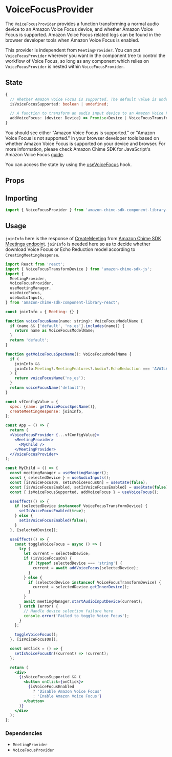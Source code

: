 
<Meta title="SDK Providers/VoiceFocusProvider" />

# VoiceFocusProvider

The `VoiceFocusProvider` provides a function transforming a normal audio device to an Amazon Voice Focus device, and whether Amazon Voice Focus is supported.
Amazon Voice Focus related logs can be found in the browser developer tools when Amazon Voice Focus is enabled.

This provider is independent from `MeetingProvider`. You can put `VoiceFocusProvider` wherever you want in the component tree to control the workflow of Voice Focus, so long
as any component which relies on `VoiceFocusProvider` is nested within `VoiceFocusProvider`.

## State

```typescript
{
  // Whether Amazon Voice Focus is supported. The default value is undefined, then changes to true or false.
  isVoiceFocusSupported: boolean | undefined;

  // A function to transform an audio input device to an Amazon Voice Focus device.
  addVoiceFocus: (device: Device) => Promise<Device | VoiceFocusTransformDevice>;
}

```

You should see either "Amazon Voice Focus is supported." or "Amazon Voice Focus is not supported." in your browser developer tools based on whether
Amazon Voice Focus is supported on your device and browser. For more information, please check Amazon Chime SDK for JavaScript's Amazon Voice Focus
[guide](https://aws.github.io/amazon-chime-sdk-js/modules/amazonvoice_focus.html#can-i-use-amazon-voice-focus-in-my-application).

You can access the state by using the [useVoiceFocus](/docs/sdk-hooks-usevoicefocus--page) hook.

## Props

<Props of={VoiceFocusProvider} />

## Importing

```javascript
import { VoiceFocusProvider } from 'amazon-chime-sdk-component-library-react';
```

## Usage
`joinInfo` here is the response of [CreateMeeting](https://docs.aws.amazon.com/chime-sdk/latest/APIReference/API_CreateMeeting.html) 
from  [Amazon Chime SDK Meetings endpoint](https://docs.aws.amazon.com/chime-sdk/latest/dg/meeting-namespace-migration.html).
`joinInfo` is needed here so as to decide whether download Voice Focus or Echo Reduction model according to `CreatingMeetingResponse`.

```jsx
import React from 'react';
import { VoiceFocusTransformDevice } from 'amazon-chime-sdk-js';
import {
  MeetingProvider,
  VoiceFocusProvider,
  useMeetingManager,
  useVoiceFocus,
  useAudioInputs,
} from 'amazon-chime-sdk-component-library-react';

const joinInfo = { Meeting: {} }

function voiceFocusName(name: string): VoiceFocusModelName {
  if (name && ['default', 'ns_es'].includes(name)) {
    return name as VoiceFocusModelName;
  }
  return 'default';
}

function getVoiceFocusSpecName(): VoiceFocusModelName {
  if (
    joinInfo && 
    joinInfo.Meeting?.MeetingFeatures?.Audio?.EchoReduction === 'AVAILABLE'
  ) {
    return voiceFocusName('ns_es');
  }
  return voiceFocusName('default');
}

const vfConfigValue = {
  spec: {name: getVoiceFocusSpecName()},
  createMeetingResponse: joinInfo,
};

const App = () => {
  return (
  <VoiceFocusProvider {...vfConfigValue}>
    <MeetingProvider>
      <MyChild />
    </MeetingProvider>
  </VoiceFocusProvider>
);

const MyChild = () => {
  const meetingManager = useMeetingManager();
  const { selectedDevice } = useAudioInputs();
  const [isVoiceFocusOn, setIsVoiceFocusOn] = useState(false);
  const [isVoiceFocusEnabled, setIsVoiceFocusEnabled] = useState(false);
  const { isVoiceFocusSupported, addVoiceFocus } = useVoiceFocus();

  useEffect(() => {
    if (selectedDevice instanceof VoiceFocusTransformDevice) {
      setIsVoiceFocusEnabled(true);
    } else {
      setIsVoiceFocusEnabled(false);
    }
  }, [selectedDevice]);

  useEffect(() => {
    const toggleVoiceFocus = async () => {
      try {
        let current = selectedDevice;
        if (isVoiceFocusOn) {
          if (typeof selectedDevice === 'string') {
            current = await addVoiceFocus(selectedDevice);
          }
        } else {
          if (selectedDevice instanceof VoiceFocusTransformDevice) {
            current = selectedDevice.getInnerDevice();
          }
        }
        await meetingManager.startAudioInputDevice(current);
      } catch (error) {
        // Handle device selection failure here
        console.error('Failed to toggle Voice Focus');
      }
    };

    toggleVoiceFocus();
  }, [isVoiceFocusOn]);

  const onClick = () => {
    setIsVoiceFocusOn((current) => !current);
  };

  return (
    <div>
      {isVoiceFocusSupported && (
        <button onClick={onClick}>
          {isVoiceFocusEnabled
            ? 'Disable Amazon Voice Focus'
            : 'Enable Amazon Voice Focus'}
        </button>
      )}
    </div>
  );
};
```

### Dependencies

- `MeetingProvider`
- `VoiceFocusProvider`
